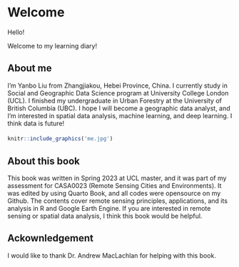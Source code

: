 # Welcome {.unnumbered}

Hello!

Welcome to my learning diary!


## About me
I'm Yanbo Liu from Zhangjiakou, Hebei Province, China. I currently study in Social and Geographic Data Science program at University College London (UCL). I finished my undergraduate in Urban Forestry at the University of British Columbia (UBC). I hope I will become a geographic data analyst, and I'm interested in spatial data analysis, machine learning, and deep learning. I think data is future!

#### 
```r
knitr::include_graphics('me.jpg') 
```

## About this book
This book was written in Spring 2023 at UCL master, and it was part of my assessment for CASA0023 (Remote Sensing Cities and Environments). It was edited by using Quarto Book, and all codes were opensource on my Github. The contents cover remote sensing principles, applications, and its analysis in R and Google Earth Engine. If you are interested in remote sensing or spatial data analysis, I think this book would be helpful.

## Ackownledgement

I would like to thank Dr. Andrew MacLachlan for helping with this book.
